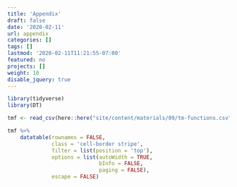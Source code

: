 ```yaml
---
title: 'Appendix'
draft: false
date: '2020-02-11'
url: appendix
categories: []
tags: []
lastmod: '2020-02-11T11:21:55-07:00'
featured: no
projects: []
weight: 10
disable_jquery: true
---
```



```r
library(tidyverse)
library(DT)

tmf <- read_csv(here::here("site/content/materials/09/tm-functions.csv")) 

tmf %>% 
    datatable(rownames = FALSE,
              class = 'cell-border stripe',
              filter = list(position = 'top'),
              options = list(autoWidth = TRUE,
                             bInfo = FALSE,
                             paging = FALSE),
              escape = FALSE)
```

